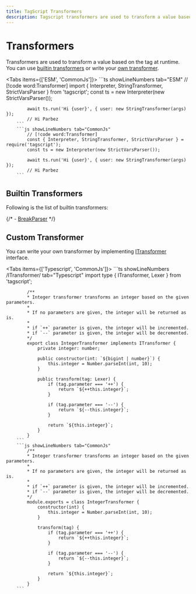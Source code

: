 ```yaml
---
title: TagScript Transformers
description: Tagscript transformers are used to transform a value based on the tag at runtime.
---
```


# Transformers


Transformers are used to transform a value based on the tag at runtime. You can use [builtin transformers](#builtin-transformers) or write your [own transformer](#custom-transformer).

<Tabs items={['ESM', 'CommonJs']}>
		```ts showLineNumbers tab="ESM"
			// [!code word:Transformer]
			import { Interpreter, StringTransformer, StrictVarsParser } from 'tagscript';
			const ts = new Interpreter(new StrictVarsParser());

    		await ts.run('Hi {user}', { user: new StringTransformer(args) });
    		// Hi Parbez
    	```
    	```js showLineNumbers tab="CommonJs"
			// [!code word:Transformer]
    		const { Interpreter, StringTransformer, StrictVarsParser } = require('tagscript');
    		const ts = new Interpreter(new StrictVarsParser());

    		await ts.run('Hi {user}', { user: new StringTransformer(args) });
    		// Hi Parbez
    	```
</Tabs>

## Builtin Transformers

Following is the list of builtin transformers:

{/* -   [BreakParser](/tagscript/parsers/break) */}

## Custom Transformer

You can write your own transformer by implementing [ITransformer](/typedoc-api/tagscript/interfaces/ITransformer) interface.

<Tabs items={['Typescript', 'CommonJs']}>
		```ts showLineNumbers /ITransformer/ tab="Typescript"
			import type { ITransformer, Lexer } from 'tagscript';

    		/**
    		* Integer transformer transforms an integer based on the given parameters.
    		*
    		* If no parameters are given, the integer will be returned as is.
    		*
    		* if `++` parameter is given, the integer will be incremented.
    		* if `--` parameter is given, the integer will be decremented.
    		*/
    		export class IntegerTransformer implements ITransformer {
    			private integer: number;

    			public constructor(int: `${bigint | number}`) {
    				this.integer = Number.parseInt(int, 10);
    			}

    			public transform(tag: Lexer) {
    				if (tag.parameter === '++') {
    					return `${++this.integer}`;
    				}

    				if (tag.parameter === '--') {
    					return `${--this.integer}`;
    				}

    				return `${this.integer}`;
    			}
    		}
    	```
    	```js showLineNumbers tab="CommonJs"
    		/**
    		* Integer transformer transforms an integer based on the given parameters.
    		*
    		* If no parameters are given, the integer will be returned as is.
    		*
    		* if `++` parameter is given, the integer will be incremented.
    		* if `--` parameter is given, the integer will be decremented.
    		*/
    		module.exports = class IntegerTransformer {
    			constructor(int) {
    				this.integer = Number.parseInt(int, 10);
    			}

    			transform(tag) {
    				if (tag.parameter === '++') {
    					return `${++this.integer}`;
    				}

    				if (tag.parameter === '--') {
    					return `${--this.integer}`;
    				}

    				return `${this.integer}`;
    			}
    		}
    	```
</Tabs>
